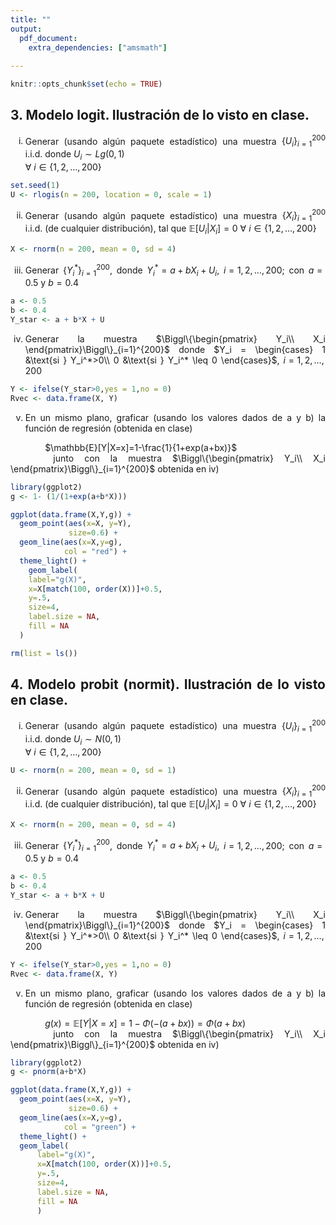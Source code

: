 ```yaml
---
title: ""
output: 
  pdf_document:
    extra_dependencies: ["amsmath"]
  
---
```


<style>
body {
text-align: justify}
</style>

```r
knitr::opts_chunk$set(echo = TRUE)
```

## 3. Modelo logit. Ilustración de lo visto en clase.

i) Generar (usando algún paquete estadístico) una muestra $\{U_i\}_{i=1}^{200}$ i.i.d. donde
$U_i \sim Lg(0,1)$  
$\forall$ $i\in \{1,2,\ldots,200\}$

```r
set.seed(1)
U <- rlogis(n = 200, location = 0, scale = 1)
```

ii) Generar (usando algún paquete estadístico) una muestra $\{X_i\}_{i=1}^{200}$ i.i.d. (de cualquier distribución), tal que $\mathbb{E}[U_i | X_i] = 0$ $\forall$ $i\in \{1,2,\ldots,200\}$

```r
X <- rnorm(n = 200, mean = 0, sd = 4)
```

iii) Generar $\{Y_i^*\}_{i=1}^{200}$,  donde $Y_i^* = a+bX_i + U_i$, $i = 1, 2, \ldots, 200;$ con $a = 0.5$ y $b = 0.4$

```r
a <- 0.5
b <- 0.4
Y_star <- a + b*X + U
```

iv) Generar la muestra $\Biggl\{\begin{pmatrix} Y_i\\ X_i \end{pmatrix}\Biggl\}_{i=1}^{200}$ donde $Y_i = \begin{cases} 1 &\text{si  } Y_i^*>0\\ 0 &\text{si  } Y_i^* \leq 0 \end{cases}$, $i=1,2,\ldots,200$

```r
Y <- ifelse(Y_star>0,yes = 1,no = 0)
Rvec <- data.frame(X, Y)
```

v) En un mismo plano, graficar (usando los valores dados de a y b) la función de regresión (obtenida en clase)

|               $\mathbb{E}[Y|X=x]=1-\frac{1}{1+exp(a+bx)}$  

|     junto con la muestra $\Biggl\{\begin{pmatrix} Y_i\\ X_i \end{pmatrix}\Biggl\}_{i=1}^{200}$ obtenida en iv)

```r
library(ggplot2)
g <- 1- (1/(1+exp(a+b*X)))

ggplot(data.frame(X,Y,g)) + 
  geom_point(aes(x=X, y=Y),
             size=0.6) + 
  geom_line(aes(x=X,y=g),
            col = "red") +
  theme_light() +
    geom_label(
    label="g(X)", 
    x=X[match(100, order(X))]+0.5,
    y=.5,
    size=4,
    label.size = NA,
    fill = NA
  )

rm(list = ls())
```

\newpage

## 4. Modelo probit (normit). Ilustración de lo visto en clase.

i) Generar (usando algún paquete estadístico) una muestra $\{U_i\}_{i=1}^{200}$ i.i.d. donde
$U_i \sim N(0,1)$  
$\forall$ $i\in \{1,2,\ldots,200\}$

```r
U <- rnorm(n = 200, mean = 0, sd = 1)
```

ii) Generar (usando algún paquete estadístico) una muestra $\{X_i\}_{i=1}^{200}$ i.i.d. (de cualquier distribución), tal que $\mathbb{E}[U_i | X_i] = 0$ $\forall$ $i\in \{1,2,\ldots,200\}$

```r
X <- rnorm(n = 200, mean = 0, sd = 4)
```

iii) Generar $\{Y_i^*\}_{i=1}^{200}$,  donde $Y_i^* = a+bX_i + U_i$, $i = 1, 2, \ldots, 200;$ con $a = 0.5$ y $b = 0.4$

```r
a <- 0.5
b <- 0.4
Y_star <- a + b*X + U
```

iv) Generar la muestra $\Biggl\{\begin{pmatrix} Y_i\\ X_i \end{pmatrix}\Biggl\}_{i=1}^{200}$ donde $Y_i = \begin{cases} 1 &\text{si  } Y_i^*>0\\ 0 &\text{si  } Y_i^* \leq 0 \end{cases}$, $i=1,2,\ldots,200$

```r
Y <- ifelse(Y_star>0,yes = 1,no = 0)
Rvec <- data.frame(X, Y)
```

v) En un mismo plano, graficar (usando los valores dados de a y b) la función de regresión (obtenida en clase)

|               $g(x) = \mathbb{E}[Y|X=x]=1-\Phi(-(a+bx))=\Phi(a+bx)$  

|     junto con la muestra $\Biggl\{\begin{pmatrix} Y_i\\ X_i \end{pmatrix}\Biggl\}_{i=1}^{200}$ obtenida en iv)

```r
library(ggplot2)
g <- pnorm(a+b*X)

ggplot(data.frame(X,Y,g)) + 
  geom_point(aes(x=X, y=Y),
             size=0.6) + 
  geom_line(aes(x=X,y=g),
            col = "green") +
  theme_light() +
  geom_label(
      label="g(X)", 
      x=X[match(100, order(X))]+0.5,
      y=.5,
      size=4,
      label.size = NA,
      fill = NA
      )
```
